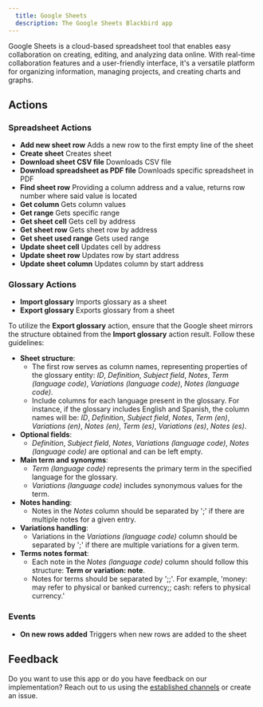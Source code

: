 ```yaml
---
  title: Google Sheets
  description: The Google Sheets Blackbird app
---
```


<LinkCard title="View on Github" target="_blank" href="https://github.com/bb-io/GoogleSheets" icon="github" />

Google Sheets is a cloud-based spreadsheet tool that enables easy collaboration on creating, editing, and analyzing data online. With real-time collaboration features and a user-friendly interface, it's a versatile platform for organizing information, managing projects, and creating charts and graphs.

## Actions

### Spreadsheet Actions

- **Add new sheet row** Adds a new row to the first empty line of the sheet
- **Create sheet** Creates sheet
- **Download sheet CSV file** Downloads CSV file
- **Download spreadsheet as PDF file** Downloads specific spreadsheet in PDF
- **Find sheet row** Providing a column address and a value, returns row number where said value is located
- **Get column** Gets column values
- **Get range** Gets specific range
- **Get sheet cell** Gets cell by address
- **Get sheet row** Gets sheet row by address
- **Get sheet used range** Gets used range
- **Update sheet cell** Updates cell by address
- **Update sheet row** Updates row by start address
- **Update sheet column** Updates column by start address

### Glossary Actions

- **Import glossary** Imports glossary as a sheet
- **Export glossary** Exports glossary from a sheet

To utilize the **Export glossary** action, ensure that the Google sheet mirrors the structure obtained from the **Import glossary** action result. Follow these guidelines:

- **Sheet structure**:
    - The first row serves as column names, representing properties of the glossary entity: _ID_, _Definition_, _Subject field_, _Notes_, _Term (language code)_, _Variations (language code)_, _Notes (language code)_.
    - Include columns for each language present in the glossary. For instance, if the glossary includes English and Spanish, the column names will be: _ID_, _Definition_, _Subject field_, _Notes_, _Term (en)_, _Variations (en)_, _Notes (en)_, _Term (es)_, _Variations (es)_, _Notes (es)_.
- **Optional fields**:
    - _Definition_, _Subject field_, _Notes_, _Variations (language code)_, _Notes (language code)_ are optional and can be left empty.
- **Main term and synonyms**:
    - _Term (language code)_ represents the primary term in the specified language for the glossary.
    - _Variations (language code)_ includes synonymous values for the term.
- **Notes handing**:
    - Notes in the _Notes_ column should be separated by ';' if there are multiple notes for a given entry.
- **Variations handling**:
    - Variations in the _Variations (language code)_ column should be separated by ';' if there are multiple variations for a given term.
- **Terms notes format**:
    - Each note in the _Notes (language code)_ column should follow this structure: **Term or variation: note**.
    - Notes for terms should be separated by ';;'. For example, 'money: may refer to physical or banked currency;; cash: refers to physical currency.'

### Events

- **On new rows added** Triggers when new rows are added to the sheet

## Feedback

Do you want to use this app or do you have feedback on our implementation? Reach out to us using the [established channels](https://www.blackbird.io/) or create an issue.

